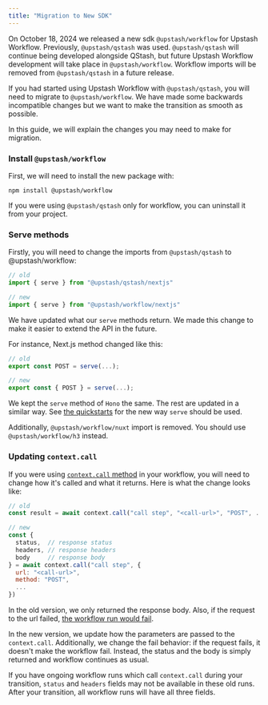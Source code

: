 ```yaml
---
title: "Migration to New SDK"
---
```


On October 18, 2024 we released a new sdk `@upstash/workflow` for Upstash Workflow. Previously,
`@upstash/qstash` was used. `@upstash/qstash` will continue being developed alongside QStash,
but future Upstash Workflow development will take place in `@upstash/workflow`. Workflow
imports will be removed from `@upstash/qstash` in a future release.

If you had started using Upstash Workflow with `@upstash/qstash`, you will
need to migrate to `@upstash/workflow`. We have made some backwards incompatible changes but we
want to make the transition as smooth as possible.

In this guide, we will explain the changes you may need to make for migration.

### Install `@upstash/workflow`

First, we will need to install the new package with:

```
npm install @upstash/workflow
```

If you were using `@upstash/qstash` only for workflow, you can uninstall it from your project.

### Serve methods

Firstly, you will need to change the imports from `@upstash/qstash` to @upstash/workflow:

```ts
// old
import { serve } from "@upstash/qstash/nextjs"

// new 
import { serve } from "@upstash/workflow/nextjs"
```

We have updated what our `serve` methods return. We made this change to make it
easier to extend the API in the future.

For instance, Next.js method changed like this:

```javascript
// old
export const POST = serve(...);

// new
export const { POST } = serve(...);
```

We kept the `serve` method of `Hono` the same. The rest are updated in a similar way.
See [the quickstarts](/qstash/workflow/quickstarts/platforms) for the new way `serve`
should be used.

Additionally, `@upstash/workflow/nuxt` import is removed. You should use `@upstash/workflow/h3`
instead.

### Updating `context.call`

If you were using [`context.call` method](/qstash/workflow/basics/context#context-call) in your workflow, you will need to change
how it's called and what it returns. Here is what the change looks like:

```javascript
// old
const result = await context.call("call step", "<call-url>", "POST", ...)

// new
const {
  status,  // response status
  headers, // response headers
  body     // response body
} = await context.call("call step", {
  url: "<call-url>",
  method: "POST",
  ...
})
```

In the old version, we only returned the response body. Also, if the request
to the url failed, [the workflow run would fail](/qstash/workflow/howto/failures).

In the new version, we update how the parameters are passed to the `context.call`.
Additionally, we change the fail behavior: if the request fails, it doesn't make the
workflow fail. Instead, the status and the body is simply returned and workflow
continues as usual.

If you have ongoing workflow runs which call `context.call` during your transition,
`status` and `headers` fields may not be available in these old runs. After your
transition, all workflow runs will have all three fields.
